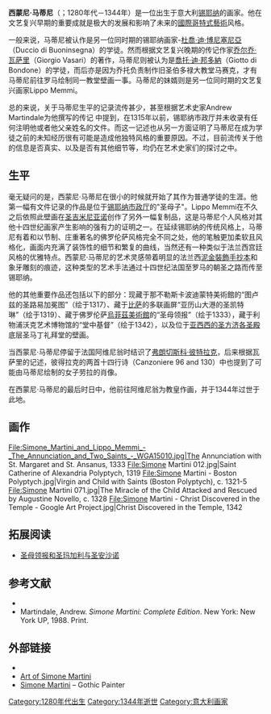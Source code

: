 {{Infobox artist
| image        = Simone Martini 071.jpg
| size         = 300px
| caption      = ''The Miracle of the Child Attacked and Rescued by Augustine Novello'' ({{circa|1328}})
| name         = 西蒙尼·马蒂尼
| birth_name   = 西蒙尼·马蒂尼
| birth_date   = {{circa|1284}}
| birth_place  = [[锡耶纳共和国|锡耶纳共和国]][[锡耶纳|锡耶纳]]
| death_date   = 1344年7月
| death_place  = [[法兰西王国|法兰西王国]][[阿维尼翁|阿维尼翁]]
| nationality  = 意大利
| field        = [[绘画|绘画]]、[[壁画|壁画]]
| training     = [[杜喬·迪·博尼塞尼亞|杜喬·迪·博尼塞尼亞]]
| movement     = [[国际哥特式艺术|国际哥特式艺术]]
| works        = [[圣母领报和圣玛加利与圣安沙诺|圣母领报和圣玛加利与圣安沙诺]]
}} 
'''西蒙尼·马蒂尼'''（{{lang-it|'''Simone Martini'''}}；1280年代－1344年）是一位出生于意大利[[锡耶纳|锡耶纳]]的画家。他在文艺复兴早期的重要成就是极大的发展和影响了未来的[[國際哥特式藝術|國際哥特式藝術]]风格。

一般来说，马蒂尼被认作是另一位同时期的锡耶纳画家-[[杜喬·迪·博尼塞尼亞|杜喬·迪·博尼塞尼亞]]（Duccio di Buoninsegna）的学徒。然而根据文艺复兴晚期的传记作家[[乔尔乔·瓦萨里|乔尔乔·瓦萨里]]（Giorgio Vasari）的著作，马蒂尼则被认为是[[喬托·迪·邦多納|喬托·迪·邦多納]]（Giotto di Bondone）的学徒，而后亦是因为乔托负责制作旧圣伯多禄大教堂马赛克，才有马蒂尼前往罗马绘制同一教堂壁画一事。马蒂尼的妹婿则是另一位同时期的文艺复兴画家Lippo Memmi。<div>总的来说，关于马蒂尼生平的记录流传甚少，甚至根据艺术史家Andrew Martindale为他撰写的传记<!-- Martindale, Andrew. Simone Martini: Complete Edition. New York: New York UP, 1988. Print. -->中提到，在1315年以前，锡耶纳市政厅并未收录有任何注明他或者他父亲姓名的文件。而这一记述也从另一方面证明了马蒂尼在成为学徒之前的未知经历很有可能是造成他独特风格的重要原因。不过，目前流传关于他的信息是否真实、以及是否有其他细节等，均仍在艺术史家们的探讨之中。</div>

== 生平 ==
毫无疑问的是，西蒙尼·马蒂尼在很小的时候就开始了其作为普通学徒的生涯。他第一幅有文件记录的作品是位于[[锡耶纳市政厅|锡耶纳市政厅]]的"圣母子"。Lippo Memmi在不久之后依照此壁画在[[圣吉米尼亚诺|圣吉米尼亚诺]]创作了另外一幅复制品，这是马蒂尼个人风格对其他十四世纪画家产生影响的强有力的证明之一。在延续锡耶纳的传统风格上，马蒂尼有着和以节制、庄重著名的佛罗伦萨风格完全不同之处，他的笔触更加柔软且风格化，画面内充满了装饰性的细节和繁复的曲线，当然还有一种类似于法兰西宫廷风格的优雅特点。西蒙尼·马蒂尼的艺术灵感带着明显的法兰西[[泥金裝飾手抄本|泥金裝飾手抄本]]和象牙雕刻的痕迹，这种类型的艺术手法通过十四世纪法国至罗马的朝圣之路而传至锡耶纳。

他的其他重要作品还包括以下的部分：现藏于那不勒斯卡波迪蒙特美術館的“图卢兹的圣路易加冕图”（绘于1317）、藏于[[比萨|比萨]]的多联画屏“亚历山大港的圣凯特琳”（绘于1319）、藏于佛罗伦萨[[烏菲茲美術館|烏菲茲美術館]]的“圣母领报”（绘于1333），藏于利物浦沃克艺术博物馆的“堂中基督”（绘于1342），以及位于[[亚西西的圣方济各圣殿|亚西西的圣方济各圣殿]]底层圣马丁礼拜堂的壁画。<div>当西蒙尼·马蒂尼停留于法国阿维尼翁时结识了[[弗朗切斯科·彼特拉克|弗朗切斯科·彼特拉克]]，后来根据瓦萨里的记述，彼得拉克的两首十四行诗（Canzoniere 96 and 130）中也提到了可能由马蒂尼绘制的女子劳拉的肖像。</div>

在西蒙尼·马蒂尼的最后时日中，他前往阿维尼翁为教皇作画，并于1344年过世于此地。

== 画作 ==
<gallery>
File:Simone_Martini_and_Lippo_Memmi_-_The_Annunciation_and_Two_Saints_-_WGA15010.jpg|The Annunciation with St. Margaret and St. Ansanus, 1333
File:Simone Martini 012.jpg|Saint Catherine of Alexandria Polyptych, 1319
File:Simone Martini - Boston Polyptych.jpg|Virgin and Child with Saints (Boston Polyptych), c. 1321-5
File:Simone Martini 071.jpg|The Miracle of the Child Attacked and Rescued by Augustine Novello, c. 1328
File:Simone Martini - Christ Discovered in the Temple - Google Art Project.jpg|Christ Discovered in the Temple, 1342
</gallery>

== 拓展阅读 ==
* [[圣母领报和圣玛加利与圣安沙诺|圣母领报和圣玛加利与圣安沙诺]]

== 参考文献 ==
* {{Cite book|author = Vasari, Giorgio|author2 = translation by George Bull|title = Lives of the Artists|publisher = Penguin Classics|year = 1965}}
* Martindale, Andrew. ''Simone Martini: Complete Edition''. New York: New York UP, 1988. Print.

== 外部链接 ==
* {{Cite Catholic Encyclopedia|wstitle = Simone Martini}}
* [http://www.wga.hu/tours/siena/simone.html#outline Art of Simone Martini] {{Wayback|url=http://www.wga.hu/tours/siena/simone.html#outline |date=20201127013603 }}
* [http://artpaintingartist.org/simone-martini-gothic-painter Simone Martini] {{Wayback|url=http://artpaintingartist.org/simone-martini-gothic-painter |date=20210514210233 }} – Gothic Painter
[[Category:1280年代出生|Category:1280年代出生]]
[[Category:1344年逝世|Category:1344年逝世]]
[[Category:意大利画家|Category:意大利画家]]